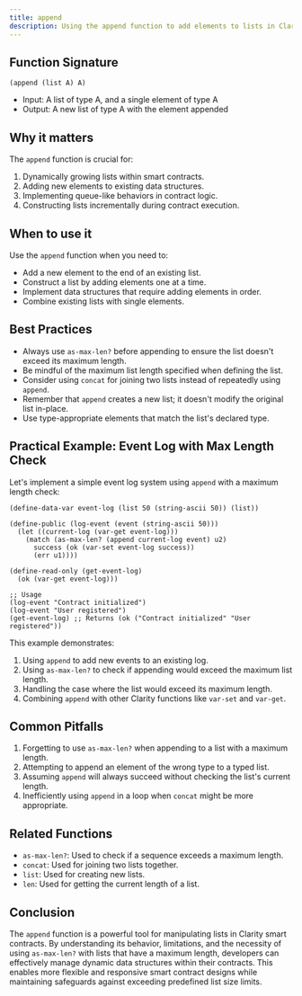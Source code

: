 ```yaml
---
title: append
description: Using the append function to add elements to lists in Clarity smart contracts, with considerations for maximum list length.
---
```


## Function Signature

```clarity
(append (list A) A)
```

- Input: A list of type A, and a single element of type A
- Output: A new list of type A with the element appended

## Why it matters

The `append` function is crucial for:

1. Dynamically growing lists within smart contracts.
2. Adding new elements to existing data structures.
3. Implementing queue-like behaviors in contract logic.
4. Constructing lists incrementally during contract execution.

## When to use it

Use the `append` function when you need to:

- Add a new element to the end of an existing list.
- Construct a list by adding elements one at a time.
- Implement data structures that require adding elements in order.
- Combine existing lists with single elements.

## Best Practices

- Always use `as-max-len?` before appending to ensure the list doesn't exceed its maximum length.
- Be mindful of the maximum list length specified when defining the list.
- Consider using `concat` for joining two lists instead of repeatedly using `append`.
- Remember that `append` creates a new list; it doesn't modify the original list in-place.
- Use type-appropriate elements that match the list's declared type.

## Practical Example: Event Log with Max Length Check

Let's implement a simple event log system using `append` with a maximum length check:

```clarity
(define-data-var event-log (list 50 (string-ascii 50)) (list))

(define-public (log-event (event (string-ascii 50)))
  (let ((current-log (var-get event-log)))
    (match (as-max-len? (append current-log event) u2)
      success (ok (var-set event-log success))
      (err u1))))

(define-read-only (get-event-log)
  (ok (var-get event-log)))

;; Usage
(log-event "Contract initialized")
(log-event "User registered")
(get-event-log) ;; Returns (ok ("Contract initialized" "User registered"))
```

This example demonstrates:
1. Using `append` to add new events to an existing log.
2. Using `as-max-len?` to check if appending would exceed the maximum list length.
3. Handling the case where the list would exceed its maximum length.
4. Combining `append` with other Clarity functions like `var-set` and `var-get`.

## Common Pitfalls

1. Forgetting to use `as-max-len?` when appending to a list with a maximum length.
2. Attempting to append an element of the wrong type to a typed list.
3. Assuming `append` will always succeed without checking the list's current length.
4. Inefficiently using `append` in a loop when `concat` might be more appropriate.

## Related Functions

- `as-max-len?`: Used to check if a sequence exceeds a maximum length.
- `concat`: Used for joining two lists together.
- `list`: Used for creating new lists.
- `len`: Used for getting the current length of a list.

## Conclusion

The `append` function is a powerful tool for manipulating lists in Clarity smart contracts. By understanding its behavior, limitations, and the necessity of using `as-max-len?` with lists that have a maximum length, developers can effectively manage dynamic data structures within their contracts. This enables more flexible and responsive smart contract designs while maintaining safeguards against exceeding predefined list size limits.
